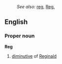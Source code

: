 :''See also:'' [[reg]], [[Reg.]]
==English==
===Proper noun===
'''Reg'''
# [[diminutive]] of [[Reginald]]